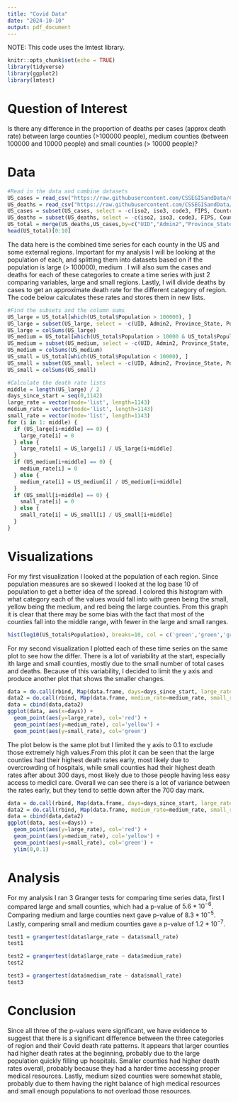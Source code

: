 ---
title: "Covid Data"
date: "2024-10-10"
output: pdf_document
---


NOTE: This code uses the lmtest library. 

```{r setup, include=FALSE}
knitr::opts_chunk$set(echo = TRUE)
library(tidyverse)
library(ggplot2)
library(lmtest)
```

# Question of Interest

Is there any difference in the proportion of deaths per cases (approx death rate) between large counties (>100000 people), medium counties (between 100000 and 10000 people) and small counties (> 10000 people)?

# Data

```{r, message=FALSE}
#Read in the data and combine datasets
US_cases = read_csv("https://raw.githubusercontent.com/CSSEGISandData/COVID-19/refs/heads/master/csse_covid_19_data/csse_covid_19_time_series/time_series_covid19_confirmed_US.csv")
US_deaths = read_csv("https://raw.githubusercontent.com/CSSEGISandData/COVID-19/refs/heads/master/csse_covid_19_data/csse_covid_19_time_series/time_series_covid19_deaths_US.csv")
US_cases = subset(US_cases, select = -c(iso2, iso3, code3, FIPS, Country_Region,Lat,Long_,Combined_Key))
US_deaths = subset(US_deaths, select = -c(iso2, iso3, code3, FIPS, Country_Region,Lat,Long_,Combined_Key))
US_total = merge(US_deaths,US_cases,by=c("UID","Admin2","Province_State"), suffixes=c("_deaths", "_cases"))
head(US_total)[0:10]
```

The data here is the combined time series for each county in the US and some external regions. Important for my analysis I will be looking at the population of each, and splitting them into datasets based on if the population is large (> 100000), medium . I will also sum the cases and deaths for each of these categories to create a time series with just 2 comparing variables, large and small regions. Lastly, I will divide deaths by cases to get an approximate death rate for the different category of region. The code below calculates these rates and stores them in new lists.

```{r}
#Find the subsets and the column sums
US_large = US_total[which(US_total$Population > 100000), ]
US_large = subset(US_large, select = -c(UID, Admin2, Province_State, Population))
US_large = colSums(US_large)
US_medium = US_total[which(US_total$Population > 10000 & US_total$Population < 100000), ]
US_medium = subset(US_medium, select = -c(UID, Admin2, Province_State, Population))
US_medium = colSums(US_medium)
US_small = US_total[which(US_total$Population < 10000), ]
US_small = subset(US_small, select = -c(UID, Admin2, Province_State, Population))
US_small = colSums(US_small)

#Calculate the death rate lists
middle = length(US_large) / 2
days_since_start = seq(0,1142)
large_rate = vector(mode='list', length=1143)
medium_rate = vector(mode='list', length=1143)
small_rate = vector(mode='list', length=1143)
for (i in 1: middle) {
  if (US_large[i+middle] == 0) {
    large_rate[i] = 0
  } else {
    large_rate[i] = US_large[i] / US_large[i+middle]
  }
  if (US_medium[i+middle] == 0) {
    medium_rate[i] = 0
  } else {
    medium_rate[i] = US_medium[i] / US_medium[i+middle]
  }
  if (US_small[i+middle] == 0) {
    small_rate[i] = 0
  } else {
    small_rate[i] = US_small[i] / US_small[i+middle]
  }
}
```

\newpage
# Visualizations

For my first visualization I looked at the population of each region. Since population measures are so skewed I looked at the log base 10 of population to get a better idea of the spread. I colored this histogram with what category each of the values would fall into with green being the small, yellow being the medium, and red being the large counties. From this graph it is clear that there may be some bias with the fact that most of the counties fall into the middle range, with fewer in the large and small ranges. 

```{r}
hist(log10(US_total$Population), breaks=10, col = c('green','green','green','green', 'green','yellow', 'yellow', 'red', 'red', 'red', 'red'))
```

\newpage
For my second visualization I plotted each of these time series on the same plot to see how the differ. There is a lot of variability at the start, especially ith large and small counties, mostly due to the small number of total cases and deaths. Because of this variability, I decided to limit the y axis and produce another plot that shows the smaller changes. 

```{r}
data = do.call(rbind, Map(data.frame, days=days_since_start, large_rate=large_rate))
data2 = do.call(rbind, Map(data.frame, medium_rate=medium_rate, small_rate=small_rate))
data = cbind(data,data2)
ggplot(data, aes(x=days)) +
  geom_point(aes(y=large_rate), col='red') +
  geom_point(aes(y=medium_rate), col='yellow') +
  geom_point(aes(y=small_rate), col='green')
```

\newpage
The plot below is the same plot but I limited the y axis to 0.1 to exclude those extremely high values.From this plot it can be seen that the large counties had their highest death rates early, most likely due to overcrowding of hospitals, while small counties had their highest death rates after about 300 days, most likely due to those people having less easy access to medicl care. Overall we can see there is a lot of variance between the rates early, but they tend to settle down after the 700 day mark. 

```{r, warning = FALSE}
data = do.call(rbind, Map(data.frame, days=days_since_start, large_rate=large_rate))
data2 = do.call(rbind, Map(data.frame, medium_rate=medium_rate, small_rate=small_rate))
data = cbind(data,data2)
ggplot(data, aes(x=days)) +
  geom_point(aes(y=large_rate), col='red') +
  geom_point(aes(y=medium_rate), col='yellow') +
  geom_point(aes(y=small_rate), col='green') + 
  ylim(0,0.1)
```

\newpage
# Analysis

For my analysis I ran 3 Granger tests for comparing time series data, first I compared large and small counties, which had a p-value of $5.6*10^{-6}$. Comparing medium and large counties next gave  p-value of $8.3*10^{-5}$. Lastly, comparing small and medium counties gave a p-value of $1.2*10^{-7}$. 


```{r}
test1 = grangertest(data$large_rate ~ data$small_rate)
test1
```

```{r}
test2 = grangertest(data$large_rate ~ data$medium_rate)
test2
```

```{r}
test3 = grangertest(data$medium_rate ~ data$small_rate)
test3
```

# Conclusion

Since all three of the p-values were significant, we have evidence to suggest that there is a significant difference between the three categories of region and their Covid death rate patterns. It appears that larger counties had higher death rates at the beginning, probably due to the large population quickly filling up hospitals. Smaller counties had higher death rates overall, probably because they had a harder time accessing proper medical resources. Lastly, medium sized counties were somewhat stable, probably due to them having the right balance of high medical resources and small enough populations to not overload those resources. 
